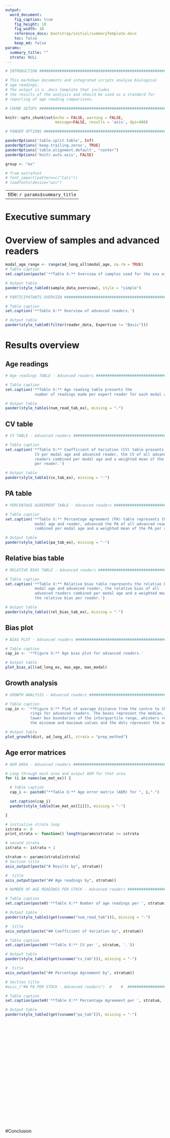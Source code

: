 ```yaml
---
output:
  word_document:
    fig_caption: true
    fig_height: 10
    fig_width: 10
    reference_docx: bootstrap/initial/summaryTemplate.docx
    toc: false
    keep_md: false
params:
  summary_title: ""
  strata: NULL
---
```



```r

# INTRODUCTION ################################################################

# This markdown documents and integrated scripts analyse biological
# age readings.
# The output is a .docx template that includes
# the results of the analysis and should be used as a standard for
# reporting of age reading comparisons.

```

```r
# CHUNK SETUPS #################################################################

knitr::opts_chunk$set(echo = FALSE, warning = FALSE,
                      message=FALSE, results = 'asis', dpi=400)

```


```r

# PANDER OPTIONS ##############################################################

panderOptions('table.split.table', Inf)
panderOptions('keep.trailing.zeros', TRUE)
panderOptions('table.alignment.default', "center")
panderOptions('knitr.auto.asis', FALSE)

group <- "ex"

# from extrafont
# font_import(pattern=c("Cali"))
# loadfonts(device="win")
```

---
title: `r params$summary_title`
---

# Executive summary


# Overview of samples and advanced readers


\br

```r

modal_age_range <- range(ad_long_all$modal_age, na.rm = TRUE)
# Table caption
set.caption(paste('**Table X:** Overview of samples used for the xxx exchange. The modal age range for all samples is ', modal_age_range[1], "-", modal_age_range[2], '.', sep=""))

# Output table
pander(style_table0(sample_data_overview), style = "simple")

```

\br

```r

# PARTICIPATANTS OVERVIEW #####################################################

# Table caption
set.caption('**Table X:** Overview of advanced readers.')

# Output table
pander(style_table0(filter(reader_data, Expertise != "Basic")))
```


<!-- ## Advanced readers -->

<!-- **All samples included**  -->

# Results overview


## Age readings

```r

# Age readings TABLE - Advanced readers #################################################

# Table caption
set.caption('**Table X:** Age reading table presents the
             number of readings made per expert reader for each modal age.')

# Output table
pander(style_table1(num_read_tab_ex), missing = "-")

```


## CV table

```r

# CV TABLE - Advanced readers #################################################

# Table caption
set.caption('**Table X:** Coefficient of Variation (CV) table presents the
             CV per modal age and advanced reader, the CV of all advanced
             readers combined per modal age and a weighted mean of the CV
             per reader.')

# Output table
pander(style_table1(cv_tab_ex), missing = "-")

```

## PA table

```r

# PERCENTAGE AGREEMENT TABLE - Advanced readers ###############################

# Table caption
set.caption('**Table X:** Percentage agreement (PA) table represents the PA per
             modal age and reader, advanced the PA of all advanced readers
             combined per modal age and a weighted mean of the PA per reader.')

# Output table
pander(style_table1(pa_tab_ex), missing = "-")

```

## Relative bias table

```r

# RELATIVE BIAS TABLE - Advanced readers ######################################

# Table caption
set.caption('**Table X:** Relative bias table represents the relative bias per
             modal age and advanced reader, the relative bias of all
             advanced readers combined per modal age and a weighted mean of
             the relative bias per reader.')

# Output table
pander(style_table1(rel_bias_tab_ex), missing = "-")

```

## Bias plot

```r

# BIAS PLOT - Advanced readers ################################################

# Table caption
cap_in <- '**Figure X:** Age bias plot for advanced readers.'

# Output table
plot_bias_all(ad_long_ex, max_age, max_modal)

```

\br


## Growth analysis

```r
# GROWTH ANALYSIS - Advanced readers ##########################################

# Table caption
cap_in <- '**Figure X:** Plot of average distance from the centre to the winter
           rings for advanced readers. The boxes represent the median, upper and
           lower box boundaries of the interquartile range, whiskers represent
           the minimum and maximum values and the dots represent the outliers.'

# Output table
plot_growth(dist, ad_long_all, strata = "prep_method")
```


## Age error matrices

```r

# AEM AREA - Advanced readers #################################################

# Loop through each area and output AEM for that area
for (i in names(ae_mat_ex)) {

  # Table caption
  cap_i <- paste0("**Table X:** Age error matrix (AEM) for ", i,".")

  set.caption(cap_i)
  pander(style_table3(ae_mat_ex[[i]]), missing = "-")

}

```


```r
# initialise strata loop
istrata <- 0
print_strata <- function() length(params$strata) >= istrata
```

<!-- first strata -->

```r
# second strata
istrata <- istrata + 1
```

```r
stratum <- params$strata[istrata]
# Section title
asis_output(paste("# Results by", stratum))
```


```r
#  title
asis_output(paste("## Age readings by", stratum))
```

```r
# NUMBER OF AGE READINGS PER STOCK - Advanced readers #########################

# Table caption
set.caption(paste0('**Table X:** Number of age readings per ', stratum, ' for advanced readers.'))

# Output table
pander(style_table1(get(vsname("num_read_tab"))), missing = "-")
```

```r
#  title
asis_output(paste("## Coefficient of Variation by", stratum))
```


```r

# Table caption
set.caption(paste0('**Table X:** CV per ', stratum, '.'))

# Output table
pander(style_table2(get(vsname("cv_tab"))), missing = "-")

```

```r
#  title
asis_output(paste("## Percentage Agreement by", stratum))
```


```r
# Section title
#asis_("## PA PER STOCK - Advanced readers")  #    #  #############################################

# Table caption
set.caption(paste0('**Table X:** Percentage Agreement per ', stratum, '.'))

# Output table
pander(style_table2(get(vsname("pa_tab"))), missing = "-")

```


<!-- second strata -->

```r
```

```r
```

```r
```

```r
```

```r
```

```r
```

```r
```

```r
```


<!-- third strata -->

```r
```

```r
```

```r
```

```r
```

```r
```

```r
```

```r
```

```r
```


<!-- fourth strata -->

```r
```

```r
```

```r
```

```r
```

```r
```

```r
```

```r
```

```r
```


#Conclusion
